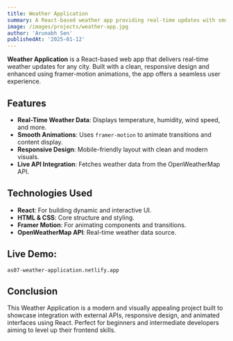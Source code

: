 ```yaml
---
title: Weather Application
summary: A React-based weather app providing real-time updates with smooth animations and responsive design.
image: /images/projects/weather-app.jpg
author: 'Arunabh Sen'
publishedAt: '2025-01-12'
---
```


**Weather Application** is a React-based web app that delivers real-time weather updates for any city. Built with a clean, responsive design and enhanced using framer-motion animations, the app offers a seamless user experience.

## Features

- **Real-Time Weather Data**: Displays temperature, humidity, wind speed, and more.
- **Smooth Animations**: Uses `framer-motion` to animate transitions and content display.
- **Responsive Design**: Mobile-friendly layout with clean and modern visuals.
- **Live API Integration**: Fetches weather data from the OpenWeatherMap API.

## Technologies Used

- **React**: For building dynamic and interactive UI.
- **HTML & CSS**: Core structure and styling.
- **Framer Motion**: For animating components and transitions.
- **OpenWeatherMap API**: Real-time weather data source.

## Live Demo:

```link
as07-weather-application.netlify.app
```

## Conclusion

This Weather Application is a modern and visually appealing project built to showcase integration with external APIs, responsive design, and animated interfaces using React. Perfect for beginners and intermediate developers aiming to level up their frontend skills.
